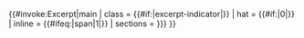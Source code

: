 <includeonly>{{#invoke:Excerpt|main
| class = {{#if:{{{indicator|}}}|excerpt-indicator|{{{class|}}}}}
| hat = {{#if:{{{nohat|}}}|0|{{{hat|}}}}}<!-- Backwards compatibility -->
| inline = {{#ifeq:{{{tag|}}}|span|1|{{{inline|}}}}}<!-- Backwards compatibility -->
| sections = {{{subsections|{{{sections|}}}}}}<!-- Backwards compatibility -->
}}</includeonly><noinclude>{{Documentation}}</noinclude>